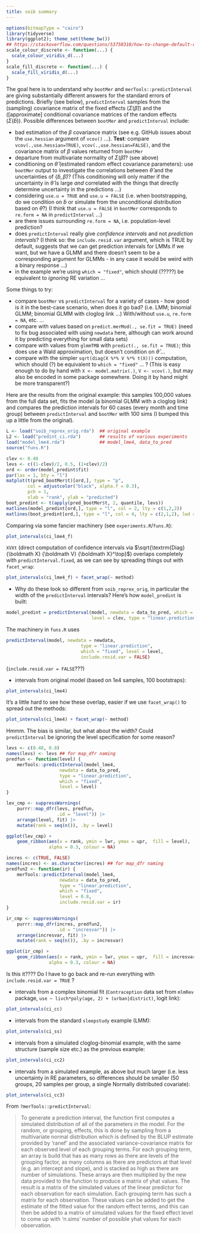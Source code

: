 ```yaml
---
title: soib summary
---
```


```r
options(bitmapType = "cairo")
library(tidyverse)
library(ggplot2); theme_set(theme_bw())
## https://stackoverflow.com/questions/53750310/how-to-change-default-color-scheme-in-ggplot2
scale_colour_discrete <- function(...) {
  scale_colour_viridis_d(...)
}
scale_fill_discrete <- function(...) {
  scale_fill_viridis_d(...)
}
```

The goal here is to understand why `bootMer` and `merTools::predictInterval` are giving substantially different answers for the standard errors of predictions. Briefly (see below), `predictInterval` samples from the (sampling) covariance matrix of the fixed effects ($\Sigma(\hat \beta)$) and the ([approximate] conditional covariance matrices of the random effects ($\Sigma(\tilde b)$). Possible differences between `bootMer` and `predictInterval` include:

* bad estimation of the $\beta$ covariance matrix (see e.g. GitHub issues about the `use.hessian` argument of `vcov()` ...). **Test**: compare `vcov(.,use.hessian=TRUE)`, `vcov(.,use.hessian=FALSE)`, and the covariance matrix of $\beta$ values returned from `bootMer`
* departure from multivariate normality of $\Sigma(\hat \beta)$? (see above)
* conditioning on $\hat \theta$ (estimated random effect covariance parameters): use `bootMer` output to investigate the correlations between $\hat \theta$ and the uncertainties of $\{\tilde b, \hat \beta\}$? (This conditioning will only matter if the uncertainty in $\hat \theta$ is large *and* correlated with the things that directly determine uncertainty in the predictions ...)
* considering `use.u = TRUE` and `use.u = FALSE` (i.e. when bootstrapping, do we condition on $\tilde b$ or simulate from the unconditional distribution based on $\hat \theta$?) (I think that `use.u = FALSE` in `bootMer` corresponds to `re.form = NA` in `predictInterval` ...)
* are there issues surrounding `re.form = NA`, i.e. population-level prediction?
* does `predictInterval` really give *confidence intervals* and not *prediction intervals*? (I think so: the `include.resid.var` argument, which is TRUE by default, suggests that we can get prediction intervals for LMMs if we want, but we have a GLMM and there doesn't seem to be a corresponding argument for GLMMs - in any case it would be weird with a binary response ...)
* in the example we're using `which = "fixed"`, which should (?????) be equivalent to *ignoring* RE variation ...

Some things to try:

* compare `bootMer` vs `predictInterval` for a variety of cases - how good is it in the best-case scenario, when does it go bad? (i.e. LMM; binomial GLMM; binomial GLMM with cloglog link ...) With/without `use.u`, `re.form = NA`, etc. ...
* compare with values based on `predict.merMod(., se.fit = TRUE)` (need to fix bug associated with using `newdata` here, although can work around it by predicting everything for small data sets)
* compare with values from `glmmTMB` with `predict(., se.fit = TRUE)`; this does use a Wald approximation, but doesn't condition on $\hat \theta$ ...
* compare with the simpler `sqrt(diag(X %*% V %*% t(X)))` computation, which should (?) be equivalent to `which = "fixed"` ... ? (This is easy enough to do by hand with `X <- model.matrix(.)`, `V <- vcov(.)`, but may also be encoded in some package somewhere.  Doing it by hand might be more transparent?)

Here are the results from the original example: this samples 100,000 values from the full data set, fits the model (a binomial GLMM with a cloglog link) and compares the prediction intervals for 60 cases (every month and time group) between `predictInterval` and `bootMer` with 100 sims (I bumped this up a little from the original).

```r
L <- load("soib_reprex_orig.rda")  ## original example
L2 <- load("predint_ci.rda")       ## results of various experiments
load("model_lme4.rda")             ## model_lme4, data_to_pred
source("funs.R")
```

```r
clev <- 0.48
levs <- c((1-clev)/2, 0.5, (1+clev)/2)
ord <- order(model_predint$fit)
par(las = 1, bty = "l")
matplot(t(pred_bootMer$t)[ord,], type = "p",
        col = adjustcolor("black", alpha.f = 0.3),
        pch = 1,
        xlab = "rank", ylab = "predicted")
boot_predint <- t(apply(pred_bootMer$t, 2, quantile, levs))
matlines(model_predint[ord,], type = "l", col = 2, lty = c(1,2,2))
matlines(boot_predint[ord,], type = "l", col = 4, lty = c(2,1,2), lwd = 2)
```

Comparing via some fancier machinery (see `experiments.R`/`funs.R`):

```r
plot_intervals(ci_lme4_f)
```

`XVXt` (direct computation of confidence intervals via $\sqrt{\textrm{Diag}{\boldmath X} {\boldmath V} {\boldmath X}^\top}$) overlaps completely with `predictInterval.fixed`, as we can see by spreading things out with `facet_wrap`:

```r
plot_intervals(ci_lme4_f) + facet_wrap(~ method)
```

* Why do these look so different from `soib_reprex_orig`, in particular the width of the `predictInterval` intervals? Here's how `model_predint` is built:

```r
model_predint = predictInterval(model, newdata = data_to_pred, which = "fixed",
                                level = clev, type = "linear.prediction")
```
The machinery in `funs.R` uses

```r
predictInterval(model, newdata = newdata,
                            type = "linear.prediction",
                            which = "fixed", level = level,
                            include.resid.var = FALSE)
```
(`include.resid.var = FALSE`???)

* intervals from original model (based on 1e4 samples, 100 bootstraps):

```r
plot_intervals(ci_lme4)
```

It's a little hard to see how these overlap, easier if we use `facet_wrap()` to spread out the methods:

```r
plot_intervals(ci_lme4) + facet_wrap(~ method)
```

Hmmm. The bias is similar, but what about the width? Could `predictInterval` be ignoring the level specification for some reason?

```r
levs <- c(0.48, 0.8)
names(levs) <- levs ## for map_dfr naming
predfun <- function(level) {
    merTools::predictInterval(model_lme4,
                    newdata = data_to_pred,
                    type = "linear.prediction",
                    which = "fixed",
                    level = level)
}

lev_cmp <- suppressWarnings(
    purrr::map_dfr(levs, predfun,
                   .id = "level")) |>
    arrange(level, fit) |>
    mutate(rank = seq(n()), .by = level)

ggplot(lev_cmp) +
    geom_ribbon(aes(x = rank, ymin = lwr, ymax = upr,  fill = level),
                alpha = 0.3, colour = NA)
```


```r
incres <- c(TRUE, FALSE)
names(incres) <- as.character(incres) ## for map_dfr naming
predfun2 <- function(ir) {
    merTools::predictInterval(model_lme4,
                    newdata = data_to_pred,
                    type = "linear.prediction",
                    which = "fixed",
                    level = 0.8,
                    include.resid.var = ir)
}

ir_cmp <- suppressWarnings(
    purrr::map_dfr(incres, predfun2,
                   .id = "incresvar")) |>
    arrange(incresvar, fit) |>
    mutate(rank = seq(n()), .by = incresvar)

ggplot(ir_cmp) +
    geom_ribbon(aes(x = rank, ymin = lwr, ymax = upr,  fill = incresvar),
                alpha = 0.3, colour = NA)
```

Is this it????  Do I have to go back and re-run everything with `include.resid.var = TRUE` ?

* intervals from a complex binomial fit (`Contraception` data set from `mlmRev` package, `use ~ livch*poly(age, 2) + (urban|district)`, logit link):

```r
plot_intervals(ci_cc)
```

* intervals from the standard `sleepstudy` example (LMM):

```r
plot_intervals(ci_ss)
```

* intervals from a simulated cloglog-binomial example, with the same structure (sample size etc.) as the previous example:

```r
plot_intervals(ci_cc2)
```

* intervals from a simulated example, as above but much larger (i.e. less uncertainty in RE parameters, so differences should be smaller (50 groups, 20 samples per group, a single Normally distributed covariate):

```r
plot_intervals(ci_cc3)
```


From `?merTools::predictInterval`:

> To generate a prediction interval, the function first computes a simulated distribution of all of the parameters in the model. For the random, or grouping, effects, this is done by sampling from a multivariate normal distribution which is defined by the BLUP estimate provided by ‘ranef’ and the associated variance-covariance matrix for each observed level of each grouping terms. For each grouping term, an array is build that has as many rows as there are levels of the grouping factor, as many columns as there are predictors at that level (e.g. an intercept and slope), and is stacked as high as there are number of simulations. These arrays are then multiplied by the new data provided to the function to produce a matrix of yhat values. The result is a matrix of the simulated values of the linear predictor for each observation for each simulation. Each grouping term has such a matrix for each observation. These values can be added to get the estimate of the fitted value for the random effect terms, and this can then be added to a matrix of simulated values for the fixed effect level to come up with ‘n.sims’ number of possible yhat values for each observation. 

